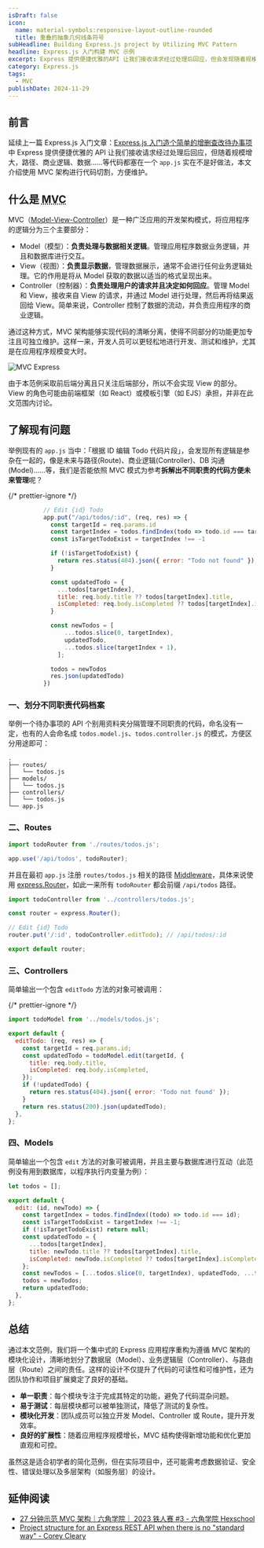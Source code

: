 ```yaml
---
isDraft: false
icon:
  name: material-symbols:responsive-layout-outline-rounded
  title: 重叠的抽象几何线条符号
subHeadline: Building Express.js project by Utilizing MVC Pattern
headline: Express.js 入门构建 MVC 示例
excerpt: Express 提供便捷优雅的API 让我们接收请求经过处理后回应，但会发现随着规模庞大起来路径、商业逻辑、资料……等代码都塞在一个 app.js 实在不是一个好做法，于是这篇文章介绍使用MVC 架构替代码进行用途上的切割，以方便维护。
category: Express.js
tags:
  - MVC
publishDate: 2024-11-29
---
```


## 前言

延续上一篇 Express.js 入门文章：[Express.js 入门造个简单的增删查改待办事项](/zh-cn/post/expressjs-basic-crud-todolist/) 中 Express 提供便捷优雅的 API 让我们接收请求经过处理后回应，但随着规模增大，路径、商业逻辑、数据……等代码都塞在一个 `app.js` 实在不是好做法，本文介绍使用 MVC 架构进行代码切割，方便维护。

## 什么是 <abbr title="Model–view–controller">MVC</abbr>

MVC（[Model-View-Controller](https://en.wikipedia.org/wiki/Model%E2%80%93view%E2%80%93controller)）是一种广泛应用的开发架构模式，将应用程序的逻辑分为三个主要部分：

- Model（模型）：**负责处理与数据相关逻辑**。管理应用程序数据业务逻辑，并且和数据库进行交互。
- View（视图）：**负责显示数据**，管理数据展示，通常不会进行任何业务逻辑处理。它的作用是将从 Model 获取的数据以适当的格式呈现出来。
- Controller（控制器）：**负责处理用户的请求并且决定如何回应**。管理 Model 和 View，接收来自 View 的请求，并通过 Model 进行处理，然后再将结果返回给 View。简单来说，Controller 控制了数据的流动，并负责应用程序的商业逻辑。

通过这种方式，MVC 架构能够实现代码的清晰分离，使得不同部分的功能更加专注且可独立维护。这样一来，开发人员可以更轻松地进行开发、测试和维护，尤其是在应用程序规模变大时。

![MVC Express](mvc_express.png 'MVC Express')

<Sidenote type="warning">
  由于本范例采取前后端分离且只关注后端部分，所以不会实现 View 的部分。View 的角色可能由前端框架（如
  React）或模板引擎（如 EJS）承担，并非在此文范围内讨论。
</Sidenote>

## 了解现有问题

举例现有的 `app.js` 当中：「根据 ID 编辑 Todo 代码片段」，会发现所有逻辑是参杂在一起的，像是未来与路径(Route)、商业逻辑(Controller)、DB 沟通(Model)……等，我们是否能依照 MVC 模式为参考**拆解出不同职责的代码方便未来管理**呢？

{/* prettier-ignore */}
```js {"Route":2} {"Controller":3-9} {"Model":11-23} {"Controller":24-24}
          // Edit {id} Todo
          app.put("/api/todos/:id", (req, res) => {
            const targetId = req.params.id
            const targetIndex = todos.findIndex(todo => todo.id === targetId);
            const isTargetTodoExist = targetIndex !== -1

            if (!isTargetTodoExist) {
              return res.status(404).json({ error: "Todo not found" });
            }

            const updatedTodo = {
              ...todos[targetIndex],
              title: req.body.title ?? todos[targetIndex].title,
              isCompleted: req.body.isCompleted ?? todos[targetIndex].isCompleted
            }

            const newTodos = [
                ...todos.slice(0, targetIndex),
                updatedTodo,
                ...todos.slice(targetIndex + 1),
              ];

            todos = newTodos
            res.json(updatedTodo)
          })
```

### 一、划分不同职责代码档案

举例一个待办事项的 API 个别用资料夹分隔管理不同职责的代码，命名没有一定，也有的人会命名成 `todos.model.js`、`todos.controller.js` 的模式，方便区分用途即可：

```
.
├── routes/
│   └── todos.js
├── models/
│   └── todos.js
├── controllers/
│   └── todos.js
└── app.js
```

### 二、Routes

```js title="app.js"
import todoRouter from './routes/todos.js';

app.use('/api/todos', todoRouter);
```

并且在最初 `app.js` 注册 `routes/todos.js` 相关的路径 [Middleware](https://expressjs.com/en/guide/using-middleware.html)，具体来说使用 [express.Router](http://expressjs.com/en/guide/routing.html#express-router)，如此一来所有 `todoRouter` 都会前缀 `/api/todos` 路径。

```js title="routes/todos.js"
import todoController from '../controllers/todos.js';

const router = express.Router();

// Edit {id} Todo
router.put('/:id', todoController.editTodo); // /api/todos/:id

export default router;
```

### 三、Controllers

简单输出一个包含 `editTodo` 方法的对象可被调用：

{/* prettier-ignore */}
```js title="controllers/todos.js"
import todoModel from '../models/todos.js';

export default {
  editTodo: (req, res) => {
    const targetId = req.params.id;
    const updatedTodo = todoModel.edit(targetId, {
      title: req.body.title,
      isCompleted: req.body.isCompleted,
    });
    if (!updatedTodo) {
      return res.status(404).json({ error: 'Todo not found' });
    }
    return res.status(200).json(updatedTodo);
  },
};
```

### 四、Models

简单输出一个包含 `edit` 方法的对象可被调用，并且主要与数据库进行互动（此范例没有用到数据库，以程序执行内变量为例）：

```js title="models/todos.js"
let todos = [];

export default {
  edit: (id, newTodo) => {
    const targetIndex = todos.findIndex((todo) => todo.id === id);
    const isTargetTodoExist = targetIndex !== -1;
    if (!isTargetTodoExist) return null;
    const updatedTodo = {
      ...todos[targetIndex],
      title: newTodo.title ?? todos[targetIndex].title,
      isCompleted: newTodo.isCompleted ?? todos[targetIndex].isCompleted,
    };
    const newTodos = [...todos.slice(0, targetIndex), updatedTodo, ...todos.slice(targetIndex + 1)];
    todos = newTodos;
    return updatedTodo;
  },
};
```

## 总结

通过本文范例，我们将一个集中式的 Express 应用程序重构为遵循 MVC 架构的模块化设计，清晰地划分了数据层（Model）、业务逻辑层（Controller）、与路由层（Route）之间的责任。这样的设计不仅提升了代码的可读性和可维护性，还为团队协作和项目扩展奠定了良好的基础。

- **单一职责**：每个模块专注于完成其特定的功能，避免了代码混杂问题。
- **易于测试**：每层模块都可以被单独测试，降低了测试的复杂性。
- **模块化开发**：团队成员可以独立开发 Model、Controller 或 Route，提升开发效率。
- **良好的扩展性**：随着应用程序规模增长，MVC 结构使得新增功能和优化更加直观和可控。

虽然这是适合初学者的简化范例，但在实际项目中，还可能需考虑数据验证、安全性、错误处理以及多层架构（如服务层）的设计。

## 延伸阅读

- [27 分钟示范 MVC 架构｜六角学院｜ 2023 铁人赛 #3 - 六角学院 Hexschool](https://www.youtube.com/watch?v=kgcoikKc-74)
- [Project structure for an Express REST API when there is no "standard way" - Corey Cleary](https://www.coreycleary.me/project-structure-for-an-express-rest-api-when-there-is-no-standard-way)
